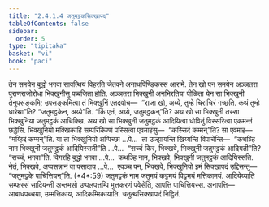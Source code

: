 ```yaml
---
title: "2.4.1.4 जतुमट्ठकसिक्खापद"
tableOfContents: false
sidebar:
  order: 5
type: "tipitaka"
basket: "vi"
book: "paci"
---
```



<DynamicBreadcrumb />

<Division number="806" book="paci">

<Paragraph number="2592" book="paci">
तेन समयेन बुद्धो भगवा सावत्थियं विहरति जेतवने अनाथपिण्डिकस्स आरामे. तेन खो पन समयेन अञ्ञतरा पुराणराजोरोधा भिक्खुनीसु पब्बजिता होति. अञ्ञतरा भिक्खुनी अनभिरतिया पीळिता येन सा भिक्खुनी तेनुपसङ्कमि; उपसङ्कमित्वा तं भिक्खुनिं एतदवोच—  “राजा खो, अय्ये, तुम्हे चिराचिरं गच्छति. कथं तुम्हे धारेथा”ति? “जतुमट्ठकेन, अय्ये”ति. “किं एतं, अय्ये, जतुमट्ठकन्”ति? अथ खो सा भिक्खुनी तस्सा भिक्खुनिया जतुमट्ठकं आचिक्खि. अथ खो सा भिक्खुनी जतुमट्ठकं आदियित्वा धोवितुं विस्सरित्वा एकमन्तं छड्डेसि. भिक्खुनियो मक्खिकाहि सम्परिकिण्णं पस्सित्वा एवमाहंसु—  “कस्सिदं कम्मन्”ति? सा एवमाह—  “मय्हिदं कम्मन्”ति.
</Paragraph>

<Paragraph number="2593" book="paci">
या ता भिक्खुनियो अप्पिच्छा …पे…  ता उज्झायन्ति खिय्यन्ति विपाचेन्ति—  “कथञ्हि नाम भिक्खुनी जतुमट्ठकं आदियिस्सती”ति …पे…  “सच्चं किर, भिक्खवे, भिक्खुनी जतुमट्ठकं आदियती”ति? “सच्चं, भगवा”ति. विगरहि बुद्धो भगवा …पे…  कथञ्हि नाम, भिक्खवे, भिक्खुनी जतुमट्ठकं आदियिस्सति. नेतं, भिक्खवे, अप्पसन्नानं वा पसादाय …पे…  एवञ्च पन, भिक्खवे, भिक्खुनियो इमं सिक्खापदं उद्दिसन्तु—
</Paragraph>

</Division>
<Division number="807" book="paci">

<Paragraph number="2594" book="paci">
<Emphasis>“जतुमट्ठके पाचित्तियन्”</Emphasis>ति. (*4*:<Emphasis>59</Emphasis>)
</Paragraph>

</Division>
<Division number="808" book="paci">

<Paragraph number="2595" book="paci">
<Emphasis>जतुमट्ठकं</Emphasis> नाम जतुमयं कट्ठमयं पिट्ठमयं मत्तिकामयं.
</Paragraph>

<Paragraph number="2596" book="paci">
<Emphasis>आदियेय्या</Emphasis>ति सम्फस्सं सादियन्ती अन्तमसो उप्पलपत्तम्पि मुत्तकरणं पवेसेति, आपत्ति पाचित्तियस्स.
</Paragraph>

</Division>
<Division number="809" book="paci">

<Paragraph number="2597" book="paci">
अनापत्ति—  आबाधपच्चया, उम्मत्तिकाय, आदिकम्मिकायाति.

</Paragraph>
</Division>

<Paragraph number="2598" type="center" book="paci">
चतुत्थसिक्खापदं निट्ठितं.
</Paragraph>